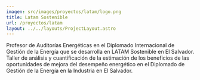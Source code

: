 ```yaml
---
imagen: src/images/proyectos/latam/logo.png
title: Latam Sostenible
url: /proyectos/latam
layout: ../../layouts/ProjectLayout.astro
---
```


<Cover img={cover} title="Latam Sostenible"/>

<BasicSection img={p0} 
img_description='Taller de análisis y cuantificación de la estimación de los beneficios de las oportunidades de mejora del desempeño energético en el Diplomado de Gestión de la Energía en la Industria en El Salvador.'>
Profesor de Auditorías Energéticas en el Diplomado Internacional de Gestión de la Energía que se desarrolla en LATAM Sostenible en El Salvador.
</BasicSection>
<MirrorSection img={p1} 
img_description='Taller práctico de identificación de oportunidades de mejora del desempeño energético de gestión de la energía en edificios.'>
Taller de análisis y cuantificación de la estimación de los beneficios de las oportunidades de mejora del desempeño energético en el Diplomado de Gestión de la Energía en la Industria en El Salvador.
</MirrorSection>




